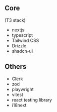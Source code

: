 ## Core
(T3 stack)
- nextjs
- typescript
- Tailwind CSS
- Drizzle
- shadcn-ui

## Others
- Clerk
- zod
- playwright
- vitest
- react testing library
- i18next